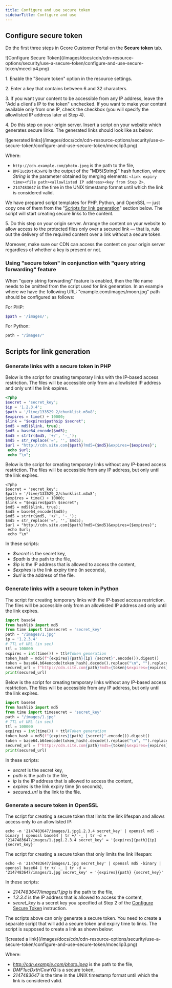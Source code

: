 ---
title: Configure and use secure token
sidebarTitle: Configure and use
---

## Configure secure token

Do the first three steps in Gcore Customer Portal on the **Secure token** tab. 


<Frame>![Configure Secure Token](/images/docs/cdn/cdn-resource-options/security/use-a-secure-token/configure-and-use-secure-token/mceclip4.png)</Frame>



1\. Enable the "Secure token" option in the resource settings. 

2\. Enter a key that contains between 6 and 32 characters. 

3\. If you want your content to be accessible from any IP address, leave the "Add a client's IP to the token" unchecked. If you want to make your content available only from one IP, check the checkbox (you will specify the allowlisted IP address later at Step 4). 

4\. Do this step on your origin server. Insert a script on your website which generates secure links. The generated links should look like as below:


<Frame>![generated links](/images/docs/cdn/cdn-resource-options/security/use-a-secure-token/configure-and-use-secure-token/mceclip3.png)</Frame>



Where:

  * `http://cdn.example.com/photo.jpeg` is the path to the file,
  * `DMF1ucDxtHCxwYQ` is the output of the "MD5(String)" hash function, where _String_ is the parameter obtained by merging elements: `<link expiry time><file path><allowlisted IP address><key from Step 2>`,
  * `2147483647` is the time in the UNIX timestamp format until which the link is considered valid.



We have prepared script templates for PHP, Python, and OpenSSL — just copy one of them from the "[Scripts for link generation](/cdn/cdn-resource-options/security/use-a-secure-token/configure-and-use-secure-token#scripts-for-link-generation)" section below. The script will start creating secure links to the content. 

5\. Do this step on your origin server. Arrange the content on your website to allow access to the protected files only over a secured link — that is, rule out the delivery of the required content over a link without a secure token. 

Moreover, make sure our CDN can access the content on your origin server regardless of whether a key is present or not. 

### Using "secure token" in conjunction with "query string forwarding" feature

When "query string forwarding" feature is enabled, then the file name needs to be omitted from the script used for link generation. 
In an example where we have the following URL: "example.com/images/moon.jpg" path should be configured as follows:

For PHP: 
```php
$path = '/images/';
```

For Python:
```py
path = "/images/"  
```

## Scripts for link generation

### Generate links with a secure token in PHP

Below is the script for creating temporary links with the IP-based access restriction. The files will be accessible only from an allowlisted IP address and only until the link expires. 
    
    
```php
<?php
$secret = 'secret_key';
$ip = '1.2.3.4';
$path = '/live/133529_2/chunklist.m3u8';
$expires = time() + 10000;
$link = "$expires$path$ip $secret";
$md5 = md5($link, true);
$md5 = base64_encode($md5);
$md5 = strtr($md5, '+/', '-_');
$md5 = str_replace('=', '', $md5);
$url = "http://cdn.site.com{$path}?md5={$md5}&expires={$expires}";
 echo $url;
 echo "\n";
```

Below is the script for creating temporary links without any IP-based access restriction. The files will be accessible from any IP address, but only until the link expires. 
    

```
<?php
$secret = 'secret_key';
$path = '/live/133529_2/chunklist.m3u8';
$expires = time() + 10000;
$link = "$expires$path $secret";
$md5 = md5($link, true);
$md5 = base64_encode($md5);
$md5 = strtr($md5, '+/', '-_');
$md5 = str_replace('=', '', $md5);
$url = "http://cdn.site.com{$path}?md5={$md5}&expires={$expires}";
 echo $url;
 echo "\n"
```

In these scripts:

  * _$secret_ is the secret key, 
  * _$path_ is the path to the file, 
  * _$ip_ is the IP address that is allowed to access the content, 
  * _$expires_ is the link expiry time (in seconds), 
  * _$url_ is the address of the file.



### Generate links with a secure token in Python

The script for creating temporary links with the IP-based access restriction. The files will be accessible only from an allowlisted IP address and only until the link expires. 
    

```py
import base64
from hashlib import md5
from time import timesecret = 'secret_key'  
path = "/images/1.jpg"  
ip = '1.2.3.4' 
# TTL of URL (in sec)
ttl = 100000
expires = int(time()) + ttl#Token generation
token_hash = md5(f"{expires}{path}{ip} {secret}".encode()).digest()
token = base64.b64encode(token_hash).decode().replace("\n", "").replace("+", "-").replace("/", "_").replace("=", "")
secured_url = f"http://cdn.site.com{path}?md5={token}&expires={expires}"# File's URL
print(secured_url) 
```

Below is the script for creating temporary links without any IP-based access restriction. The files will be accessible from any IP address, but only until the link expires. 
    
```py
import base64
from hashlib import md5
from time import timesecret = 'secret_key'  
path = "/images/1.jpg"  
# TTL of URL (in sec)
ttl = 100000
expires = int(time()) + ttl#Token generation
token_hash = md5(f"{expires}{path} {secret}".encode()).digest()
token = base64.b64encode(token_hash).decode().replace("\n", "").replace("+", "-").replace("/", "_").replace("=", "")
secured_url = f"http://cdn.site.com{path}?md5={token}&expires={expires}"# File's URL
print(secured_url) 
```

In these scripts: 

  * _secret_ is the secret key, 
  * _path_ is the path to the file, 
  * _ip_ is the IP address that is allowed to access the content, 
  * _expires_ is the link expiry time (in seconds), 
  * _secured_url_ is the link to the file.



### Generate a secure token in OpenSSL

The script for creating a secure token that limits the link lifespan and allows access only to an allowlisted IP:
    
```
echo -n '2147483647/images/1.jpg1.2.3.4 secret_key' | openssl md5 -binary | openssl base64 | tr +/ -_ | tr -d =
'2147483647/images/1.jpg1.2.3.4 secret_key' = '{expires}{path}{ip} {secret_key}'
```

The script for creating a secure token that only limits the link lifespan:
    
```
echo -n '2147483647/images/1.jpg secret_key' | openssl md5 -binary | openssl base64 | tr +/ -_ | tr -d =
'2147483647/images/1.jpg secret_key' = '{expires}{path} {secret_key}'
```

In these scripts:

  * _2147483647/images/1.jpg_ is the path to the file, 
  * _1.2.3.4_ is the IP address that is allowed to access the content, 
  * _secret_key_ is a secret key you specified at Step 2 of the [Configure Secure Token](/cdn/cdn-resource-options/security/use-a-secure-token/configure-and-use-secure-token#configure-secure-token) instruction.



The scripts above can only generate a secure token. You need to create a separate script that will add a secure token and expiry time to links. The script is supposed to create a link as shown below:


<Frame>![created a link](/images/docs/cdn/cdn-resource-options/security/use-a-secure-token/configure-and-use-secure-token/mceclip3.png)</Frame>



Where:

  * _http://cdn.example.com/photo.jpeg_ is the path to the file,
  * _DMF1ucDxtHCxwYQ_ is a secure token,
  * _2147483647_ is the time in the UNIX timestamp format until which the link is considered valid.
